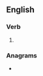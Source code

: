 ==English==

===Verb===
{{head|en|verb form}}

# {{present participle of|en|demerge|nocat=1}}

===Anagrams===
* {{anagrams|en|a=deeggimnr|degerming}}